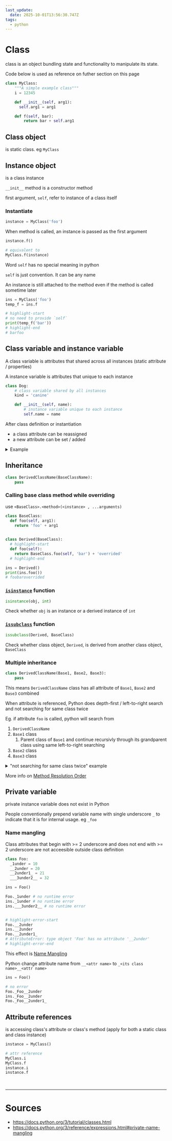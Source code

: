 ```yaml
---
last_update:
  date: 2025-10-01T13:56:30.747Z
tags:
  - python
---
```


# Class

class is an object bundling state and functionality to manipulate its state.

&#8203;<Color color="var(--not-require-but-good-to-know-font-color)">Code below is used as reference on futher section on this page</Color>

```python title= showLineNumbers
class MyClass:
    """A simple example class"""
    i = 12345

    def __init__(self, arg1):
      self.arg1 = arg1

    def f(self, bar):
        return bar + self.arg1
```

## Class object

is static class. eg `MyClass`

## Instance object

is a class instance

`__init__` method is a constructor method

first argument, `self`, refer to instance of a class itself

### Instantiate

```python title= showLineNumbers
instance = MyClass('foo')
```

When method is called, <Color color="var(--secondary-font-color)">an instance is passed as the first argument</Color>

```python title= showLineNumbers
instance.f()

# equivalent to
MyClass.f(instance)
```

<Admonition type="note" title="note"> 

Word `self` has no special meaning in python

`self` is just convention. It can be any name

</Admonition>

<Admonition type="note" title="note"> 

An instance is still attached to the method even if the method is called sometime later


```python title= showLineNumbers
ins = MyClass('foo')
temp_f = ins.f

# highlight-start
# no need to provide `self`
print(temp_f('bar'))
# highlight-end
# barfoo
```

</Admonition>


## Class variable and instance variable

A class variable is attributes that shared across all instances (static attribute / properties)

A instance variable is attributes that unique to each instance

```python title= showLineNumbers
class Dog:
    # class variable shared by all instances
    kind = 'canine'  

    def __init__(self, name):
        # instance variable unique to each instance
        self.name = name 
```


<Admonition type="caution" title="caution">

After class definition or instantiation

- a class attribute can be reassigned
- a new attribute can be set / added

<details>

<summary> Example </summary>

```python title= showLineNumbers
class MyClass:
    """A simple example class"""
    i = 12345

    def f(self):
        return 'hello world'

MyClass.i = 999
print(MyClass.i)
# 999

MyClass.new_attr = 'new attr'

ins = MyClass()
print(ins.i , ins.new_attr)
# 999 , new attr
ins.i = 'ins value'
print(ins.i)
# ins value
```

</details>

</Admonition>

## Inheritance
```python title= showLineNumbers
class DerivedClassName(BaseClassName):
    pass
```

### Calling base class method while overriding

use `<BaseClass>.<method>(<instance> , ...arguments)`

```python title= showLineNumbers
class BaseClass:
  def foo(self, arg1):
    return 'foo' + arg1
  

class Derived(BaseClass):
  # highlight-start
  def foo(self):
    return BaseClass.foo(self, 'bar') + 'overrided'
  # highlight-end

ins = Derived()
print(ins.foo())
# foobaroverrided
```

### [`isinstance`](https://docs.python.org/3/library/functions.html#isinstance) function
```python title= showLineNumbers
isinstance(obj, int)
```

Check whether `obj` is an instance or a derived instance of `int`

### [`issubclass`](https://docs.python.org/3/library/functions.html#issubclass) function

```python title= showLineNumbers
issubclass(Derived, BaseClass)
```

Check whether class object, `Derived`, is derived from another class object, `BaseClass`



### Multiple inheritance

```python title= showLineNumbers
class DerivedClassName(Base1, Base2, Base3):
    pass
```

This means `DerivedClassName` class has all attribute of `Base1`, `Base2` and `Base3` combined

When attribute is referenced, Python does depth-first / left-to-right search and <Color color="var(--secondary-font-color)">not searching for same class twice</Color>

Eg. if attribute `foo` is called, python will search from
1. `DerivedClassName`
1. `Base1` class
    1. Parent class of `Base1` and continue <Color color="var(--secondary-font-color)">recursivly</Color> through its grandparent class using same left-to-right searching
1. `Base2` class
1. `Base3` class

<details>

<summary> "not searching for same class twice" example </summary>

Assuming `Base1`'s parent class is `Bar` and `Base2` also has same parent class `Bar`

Search path would be `DerivedClassName` -> `Base1` -> `Bar` -> `Base2` -> ~~`Bar`~~ -> `Base3`

Notice that `Base2` inherit `Bar` but `Bar` has already been searched in `Base1` path so it is skipped 

</details>


<Admonition type="info" title="info"> 

More info on [Method Resolution Order](https://docs.python.org/3/howto/mro.html#python-2-3-mro)

</Admonition>


## Private variable

private instance variable does not exist in Python

People conventionally prepend variable name with single underscore `_` to indicate that it is for internal usage. eg `_foo`


### Name mangling

Class attributes that begin with >= 2 underscore and does not end with >= 2 underscore are not acceesible outside class definition

```python title= showLineNumbers
class Foo:
  _1under = 10
  __2under = 20
  __2under1_ = 21
  ___3under2__ = 32

ins = Foo()

Foo._1under # no runtime error
ins._1under # no runtime error
ins.___3under2__ # no runtime error


# highlight-error-start
Foo.__2under
ins.__2under
Foo.__2under1_
# AttributeError: type object 'Foo' has no attribute '__2under'
# highlight-error-end
```

This effect is [Name Mangling](https://docs.python.org/3/reference/expressions.html#index-5)

Python change attribute name from `__<attr name>` to `_<its class name>__<attr name>`

```python title= showLineNumbers
ins = Foo()

# no error
Foo._Foo__2under
ins._Foo__2under
Foo._Foo__2under1_
```


## <Color color="var(--not-require-but-good-to-know-font-color)">Attribute references</Color>

is accessing class's attribute or class's method (apply for both a static class and class instance)

```python title= showLineNumbers
instance = MyClass()

# attr reference
MyClass.i
MyClass.f
instance.i
instance.f
```

<br />

---

# Sources

- https://docs.python.org/3/tutorial/classes.html
- https://docs.python.org/3/reference/expressions.html#private-name-mangling
